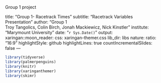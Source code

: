 Group 1 project

title: "Group 1- Racetrack Times"
subtitle: "Racetrack Variables Presentation"
author: "Group 1 <br> Troy Tangolics, Colin Birch, Jonah Mackiewicz, Nick Kinstler"
institute: "Marymount University"
date: "`r Sys.Date()`"
output:
  xaringan::moon_reader:
    css: xaringan-themer.css
    lib_dir: libs
    nature:
      ratio: "16:9"
      highlightStyle: github
      highlightLines: true
      countIncrementalSlides: false
---

```r
library(tidyverse)
library(palmerpenguins)
library(knitr)
library(xaringanthemer)
library(skimr)
```

